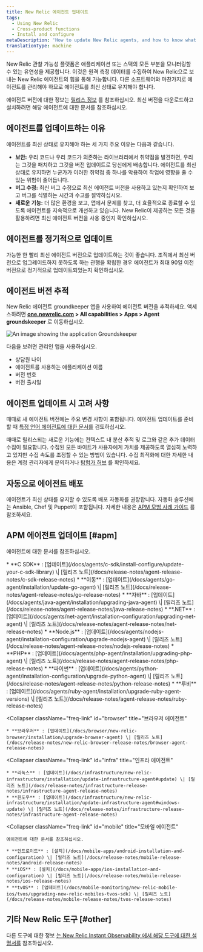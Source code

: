 ```yaml
---
title: New Relic 에이전트 업데이트
tags:
  - Using New Relic
  - Cross-product functions
  - Install and configure
metaDescription: 'How to update New Relic agents, and how to know what version of agent you have.'
translationType: machine
---
```



New Relic 관찰 가능성 플랫폼은 애플리케이션 또는 스택의 모든 부분을 모니터링할 수 있는 유연성을 제공합니다. 이것은 원격 측정 데이터를 수집하여 New Relic으로 보내는 New Relic 에이전트의 힘을 통해 가능합니다. 다른 소프트웨어와 마찬가지로 에이전트를 관리해야 하므로 에이전트를 최신 상태로 유지해야 합니다.

에이전트 버전에 대한 정보는 [릴리스 정보](/docs/release-notes) 를 참조하십시오. 최신 버전을 다운로드하고 설치하려면 해당 에이전트에 대한 문서를 참조하십시오.

## 에이전트를 업데이트하는 이유

에이전트를 최신 상태로 유지해야 하는 세 가지 주요 이유는 다음과 같습니다.

* **보안:** 우리 코드나 우리 코드가 의존하는 라이브러리에서 취약점을 발견하면, 우리는 그것을 패치하고 그것을 버전 업데이트로 당신에게 배송합니다. 에이전트를 최신 상태로 유지하면 누군가가 이러한 취약점 중 하나를 악용하여 작업에 영향을 줄 수 있는 위험이 줄어듭니다.
* **버그 수정:** 최신 버그 수정으로 최신 에이전트 버전을 사용하고 있는지 확인하여 보고 버그를 식별하는 시간과 수고를 절약하십시오.
* **새로운 기능:** 더 많은 환경을 보고, 앱에서 문제를 찾고, 더 효율적으로 종료할 수 있도록 에이전트를 지속적으로 개선하고 있습니다. New Relic이 제공하는 모든 것을 활용하려면 최신 에이전트 버전을 사용 중인지 확인하십시오.

## 에이전트를 정기적으로 업데이트

가능한 한 빨리 최신 에이전트 버전으로 업데이트하는 것이 좋습니다. 조직에서 최신 버전으로 업그레이드하지 못하도록 하는 관행을 확립한 경우 에이전트가 최대 90일 이전 버전으로 정기적으로 업데이트되었는지 확인하십시오.

## 에이전트 버전 추적

New Relic 에이전트 groundkeeper 앱을 사용하여 에이전트 버전을 추적하세요. 액세스하려면 **[one.newrelic.com](https://one.newrelic.com/all-capabilities) > All capabilities > Apps > Agent groundskeeper** 로 이동하십시오.

<img
  title="Groundskeeper"
  alt="An image showing the application Groundskeeper"
  src={apmGroundskeeperApp}
/>

다음을 보려면 관리인 앱을 사용하십시오.

* 상담원 나이
* 에이전트를 사용하는 애플리케이션 이름
* 버전 번호
* 버전 출시일

## 에이전트 업데이트 시 고려 사항

때때로 새 에이전트 버전에는 주요 변경 사항이 포함됩니다. 에이전트 업데이트를 준비할 때 [특정 언어 에이전트에 대한 문서를](/docs/new-relic-solutions/new-relic-one/install-configure/compatibility-requirements-new-relic-agents-products/) 검토하십시오.

때때로 릴리스되는 새로운 기능에는 컨텍스트 내 분산 추적 및 로그와 같은 추가 데이터 수집이 필요합니다. 수집된 모든 바이트가 사용자에게 가치를 제공하도록 열심히 노력하고 있지만 수집 속도를 조정할 수 있는 방법이 있습니다. 수집 최적화에 대한 자세한 내용은 계정 관리자에게 문의하거나 [탐험가 허브](https://discuss.newrelic.com) 를 확인하세요.

## 자동으로 에이전트 배포

에이전트가 최신 상태를 유지할 수 있도록 배포 자동화를 권장합니다. 자동화 솔루션에는 Ansible, Chef 및 Puppet이 포함됩니다. 자세한 내용은 [APM 모범 사례 가이드](/docs/new-relic-solutions/best-practices-guides/full-stack-observability/apm-best-practices-guide/#agents-current) 를 참조하세요.

## APM 에이전트 업데이트 [#apm]

에이전트에 대한 문서를 참조하십시오.

<CollapserGroup>
  <Collapser
    className="freq-link"
    id="apm"
    title="APM 에이전트"
  >
    * **C SDK** : [업데이트](/docs/agents/c-sdk/install-configure/update-your-c-sdk-library) \| [릴리즈 노트](/docs/release-notes/agent-release-notes/c-sdk-release-notes)
    * **이동** : [업데이트](/docs/agents/go-agent/installation/update-go-agent) \| [릴리즈 노트](/docs/release-notes/agent-release-notes/go-release-notes)
    * **자바** : [업데이트](/docs/agents/java-agent/installation/upgrading-java-agent) \| [릴리즈 노트](/docs/release-notes/agent-release-notes/java-release-notes)
    * **.NET** : [업데이트](/docs/agents/net-agent/installation-configuration/upgrading-net-agent) \| [릴리즈 노트](/docs/release-notes/agent-release-notes/net-release-notes)
    * **Node.js** : [업데이트](/docs/agents/nodejs-agent/installation-configuration/upgrade-nodejs-agent) \| [릴리즈 노트](/docs/release-notes/agent-release-notes/nodejs-release-notes)
    * **PHP** : [업데이트](/docs/agents/php-agent/installation/upgrading-php-agent) \| [릴리즈 노트](/docs/release-notes/agent-release-notes/php-release-notes)
    * **파이썬** : [업데이트](/docs/agents/python-agent/installation-configuration/upgrade-python-agent) \| [릴리즈 노트](/docs/release-notes/agent-release-notes/python-release-notes)
    * **루비** : [업데이트](/docs/agents/ruby-agent/installation/upgrade-ruby-agent-versions) \| [릴리즈 노트](/docs/release-notes/agent-release-notes/ruby-release-notes)
  </Collapser>

  <Collapser
    className="freq-link"
    id="browser"
    title="브라우저 에이전트"
  >
    * **브라우저** : [업데이트](/docs/browser/new-relic-browser/installation/upgrade-browser-agent) \| [릴리즈 노트](/docs/release-notes/new-relic-browser-release-notes/browser-agent-release-notes)
  </Collapser>

  <Collapser
    className="freq-link"
    id="infra"
    title="인프라 에이전트"
  >
    * **리눅스** : [업데이트](/docs/infrastructure/new-relic-infrastructure/installation/update-infrastructure-agent#update) \| [릴리즈 노트](/docs/release-notes/infrastructure-release-notes/infrastructure-agent-release-notes)
    * **윈도우** : [업데이트](/docs/infrastructure/new-relic-infrastructure/installation/update-infrastructure-agent#windows-update) \| [릴리즈 노트](/docs/release-notes/infrastructure-release-notes/infrastructure-agent-release-notes)
  </Collapser>

  <Collapser
    className="freq-link"
    id="mobile"
    title="모바일 에이전트"
  >
    에이전트에 대한 문서를 참조하십시오.

    * **안드로이드** : [설치](/docs/mobile-apps/android-installation-and-configuration) \| [릴리즈 노트](/docs/release-notes/mobile-release-notes/android-release-notes)
    * **iOS** : [설치](/docs/mobile-apps/ios-installation-and-configuration) \| [릴리즈 노트](/docs/release-notes/mobile-release-notes/ios-release-notes)
    * **tvOS** : [업데이트](/docs/mobile-monitoring/new-relic-mobile-ios/tvos/upgrading-new-relic-mobiles-tvos-sdk) \| [릴리즈 노트](/docs/release-notes/mobile-release-notes/tvos-release-notes)
  </Collapser>
</CollapserGroup>

## 기타 New Relic 도구 [#other]

다른 도구에 대한 정보 [는 New Relic Instant Observability 에서 해당 도구에 대한 설명서를](https://newrelic.com/instant-observability/) 참조하십시오.